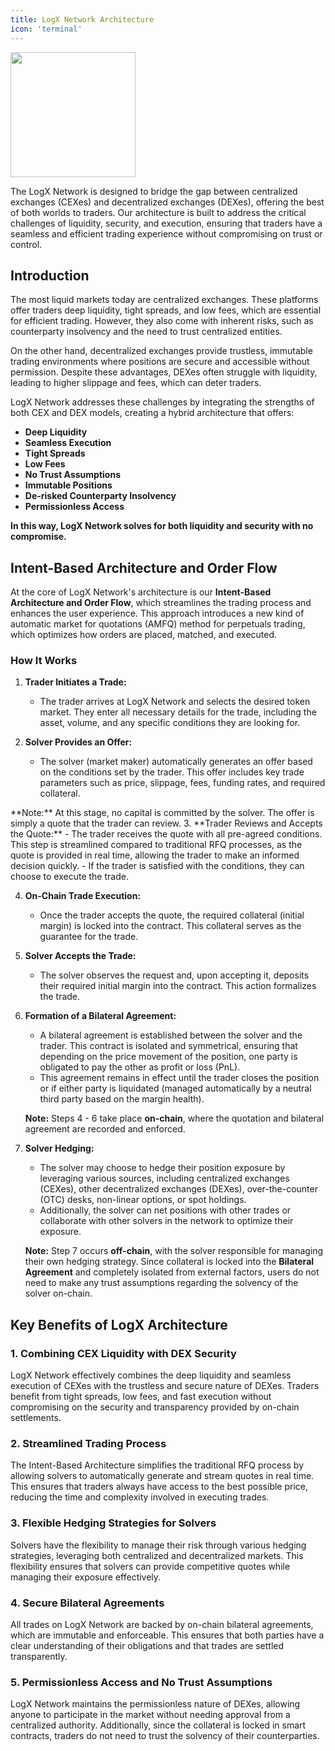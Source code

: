 ```yaml
---
title: LogX Network Architecture
icon: 'terminal'
---
```


<img height="200" src="../images/logx-architecture.jpeg" />


The LogX Network is designed to bridge the gap between centralized exchanges (CEXes) and decentralized exchanges (DEXes), offering the best of both worlds to traders. Our architecture is built to address the critical challenges of liquidity, security, and execution, ensuring that traders have a seamless and efficient trading experience without compromising on trust or control.

## **Introduction**

The most liquid markets today are centralized exchanges. These platforms offer traders deep liquidity, tight spreads, and low fees, which are essential for efficient trading. However, they also come with inherent risks, such as counterparty insolvency and the need to trust centralized entities. 

On the other hand, decentralized exchanges provide trustless, immutable trading environments where positions are secure and accessible without permission. Despite these advantages, DEXes often struggle with liquidity, leading to higher slippage and fees, which can deter traders.

LogX Network addresses these challenges by integrating the strengths of both CEX and DEX models, creating a hybrid architecture that offers:

- **Deep Liquidity**
- **Seamless Execution**
- **Tight Spreads**
- **Low Fees**
- **No Trust Assumptions**
- **Immutable Positions**
- **De-risked Counterparty Insolvency**
- **Permissionless Access**

**In this way, LogX Network solves for both liquidity and security with no compromise.**

## **Intent-Based Architecture and Order Flow**

At the core of LogX Network's architecture is our **Intent-Based Architecture and Order Flow**, which streamlines the trading process and enhances the user experience. This approach introduces a new kind of automatic market for quotations (AMFQ) method for perpetuals trading, which optimizes how orders are placed, matched, and executed.

### **How It Works**

1. **Trader Initiates a Trade:**
   - The trader arrives at LogX Network and selects the desired token market. They enter all necessary details for the trade, including the asset, volume, and any specific conditions they are looking for.
   
2. **Solver Provides an Offer:**
   - The solver (market maker) automatically generates an offer based on the conditions set by the trader. This offer includes key trade parameters such as price, slippage, fees, funding rates, and required collateral.
<Tip>   
    **Note:** At this stage, no capital is committed by the solver. The offer is simply a quote that the trader can review.
</Tip>
3. **Trader Reviews and Accepts the Quote:**
   - The trader receives the quote with all pre-agreed conditions. This step is streamlined compared to traditional RFQ processes, as the quote is provided in real time, allowing the trader to make an informed decision quickly.
   - If the trader is satisfied with the conditions, they can choose to execute the trade.

4. **On-Chain Trade Execution:**
   - Once the trader accepts the quote, the required collateral (initial margin) is locked into the contract. This collateral serves as the guarantee for the trade.
   
5. **Solver Accepts the Trade:**
   - The solver observes the request and, upon accepting it, deposits their required initial margin into the contract. This action formalizes the trade.
   
6. **Formation of a Bilateral Agreement:**
   - A bilateral agreement is established between the solver and the trader. This contract is isolated and symmetrical, ensuring that depending on the price movement of the position, one party is obligated to pay the other as profit or loss (PnL).
   - This agreement remains in effect until the trader closes the position or if either party is liquidated (managed automatically by a neutral third party based on the margin health).

   **Note:** Steps 4 - 6 take place **on-chain**, where the quotation and bilateral agreement are recorded and enforced.

7. **Solver Hedging:**
   - The solver may choose to hedge their position exposure by leveraging various sources, including centralized exchanges (CEXes), other decentralized exchanges (DEXes), over-the-counter (OTC) desks, non-linear options, or spot holdings.
   - Additionally, the solver can net positions with other trades or collaborate with other solvers in the network to optimize their exposure.

   **Note:** Step 7 occurs **off-chain**, with the solver responsible for managing their own hedging strategy. Since collateral is locked into the **Bilateral Agreement** and completely isolated from external factors, users do not need to make any trust assumptions regarding the solvency of the solver on-chain.

## **Key Benefits of LogX Architecture**

### **1. Combining CEX Liquidity with DEX Security**

LogX Network effectively combines the deep liquidity and seamless execution of CEXes with the trustless and secure nature of DEXes. Traders benefit from tight spreads, low fees, and fast execution without compromising on the security and transparency provided by on-chain settlements.

### **2. Streamlined Trading Process**

The Intent-Based Architecture simplifies the traditional RFQ process by allowing solvers to automatically generate and stream quotes in real time. This ensures that traders always have access to the best possible price, reducing the time and complexity involved in executing trades.

### **3. Flexible Hedging Strategies for Solvers**

Solvers have the flexibility to manage their risk through various hedging strategies, leveraging both centralized and decentralized markets. This flexibility ensures that solvers can provide competitive quotes while managing their exposure effectively.

### **4. Secure Bilateral Agreements**

All trades on LogX Network are backed by on-chain bilateral agreements, which are immutable and enforceable. This ensures that both parties have a clear understanding of their obligations and that trades are settled transparently.

### **5. Permissionless Access and No Trust Assumptions**

LogX Network maintains the permissionless nature of DEXes, allowing anyone to participate in the market without needing approval from a centralized authority. Additionally, since the collateral is locked in smart contracts, traders do not need to trust the solvency of their counterparties.

